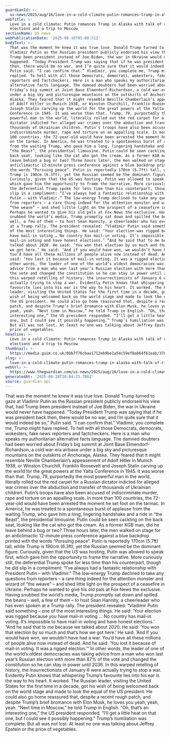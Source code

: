 ```yaml
---
guardianId: >-
  us-news/2025/aug/16/love-in-a-cold-climate-putin-romances-trump-in-alaska-with-talk-of-rigged-elections-and-a-trip-to-moscow
webTitle: >-
  Love in a cold climate: Putin romances Trump in Alaska with talk of rigged
  elections and a trip to Moscow
sectionName: US news
webPublicationDate: '2025-08-16T05:08:51Z'
bodyText: >-
  That was the moment he knew it was true love. Donald Trump turned to gaze at
  Vladimir Putin as the Russian president publicly endorsed his view that, had
  Trump been president instead of Joe Biden, the war in Ukraine would never have
  happened. “Today President Trump was saying that if he was president back
  then, there would be no war, and I’m quite sure that it would indeed be so,”
  Putin said. “I can confirm that.” Vladimir, you complete me, Trump might have
  replied. To hell with all those Democrats, democrats, wokesters, fake news
  reporters and factcheckers. Here is a man who speaks my authoritarian
  alternative facts language. The damned doubters had been worried about
  Friday’s big summit at Joint Base Elmendorf-Richardson, a cold war-era airbase
  under a big sky and picturesque mountains on the outskirts of Anchorage,
  Alaska. They feared that it might resemble Neville Chamberlain’s appeasement
  of Adolf Hitler in Munich 1938, or Winston Churchill, Franklin Roosevelt and
  Joseph Stalin carving up the world for the great powers at the Yalta
  Conference in 1945. It was worse than that. Trump, 79, purportedly the most
  powerful man in the world, literally rolled out the red carpet for a Russian
  dictator indicted for alleged war crimes over the abduction and transfer of
  thousands of Ukrainian children. Putin’s troops have also been accused of
  indiscriminate murder, rape and torture on an appalling scale. In more than
  100 countries, the 72-year-old would have been arrested the moment he set foot
  on the tarmac. In America, he was treated to a spontaneous burst of applause
  from the waiting Trump, who gave him a long, lingering handshake and a ride in
  “the Beast”, the presidential limousine. Putin could be seen cackling on the
  back seat, looking like the cat who got the cream. As a former KGB man, did he
  leave behind a bug or two? Three hours later, the men walked on stage for an
  anticlimactic 12-minute press conference against a blue backdrop printed with
  the words “Pursuing peace”. Putin is reportedly 170cm (5.7ft) tall, while
  Trump is 190cm (6.3ft), yet the Russian seemed be the dominant figure.
  Curiously, given that the US was hosting, Putin was allowed to speak first,
  which gave him the opportunity to frame the narrative. More curiously still,
  the deferential Trump spoke for less time than his counterpart, though he did
  slip in a compliment: “I’ve always had a fantastic relationship with President
  Putin – with Vladimir.” The low-energy Trump declined to take any questions
  from reporters – a rare thing indeed for the attention monster and wizard of
  “the weave” – and shed little light on the prospect of a ceasefire in Ukraine.
  Perhaps he wanted to give his old pals at Fox News the exclusive. Having
  snubbed the world’s media, Trump promptly sat down and spilled the beans –
  well, a few of them – to host Sean Hannity, a cheerleader who has even spoken
  at a Trump rally. The president revealed: “Vladimir Putin said something – one
  of the most interesting things. He said: ‘Your election was rigged because you
  have mail-in voting … No country has mail-in voting. It’s impossible to have
  mail-in voting and have honest elections.’ “And he said that to me because we
  talked about 2020. He said: ‘You won that election by so much and that’s how
  we got here.’ He said: ‘And if you would have won, we wouldn’t have had a war.
  You’d have all these millions of people alive now instead of dead. And he
  said: ‘You lost it because of mail-in voting. It was a rigged election.’” In
  other words, the leader of one of the world’s oldest democracies was taking
  advice from a man who won last year’s Russian election with more than 87% of
  the vote and changed the constitution so he can stay in power until 2036. In
  this warped retelling of history, the insurrectionists of January 6 were
  actually trying to stop a war. Evidently Putin knows that whispering Trump’s
  favourite lies into his ear is the way to his heart. It worked. The Russian
  leader, visiting the United States for the first time in a decade, got his
  wish of being welcomed back on the world stage and made to look the equal of
  the US president. He could also go home reassured that, despite a recent rough
  patch, and despite Trump’s brief bromance with Elon Musk, he loves you yeah,
  yeah, yeah. “Next time in Moscow,” he told Trump in English. “Oh, that’s an
  interesting one,” the US president responded. “I’ll get a little heat on that
  one, but I could see it possibly happening.” Trump’s humiliation was complete.
  But all was not lost. At least no one was talking about Jeffrey Epstein or the
  price of vegetables.
headline: >-
  Love in a cold climate: Putin romances Trump in Alaska with talk of rigged
  elections and a trip to Moscow
thumbnail: >-
  https://media.guim.co.uk/0bb7f76cbaa1712eb9be1a54c59ef8ab64f61eab/376_0_4107_3284/500.jpg
slug: >-
  love-in-a-cold-climate-putin-romances-trump-in-alaska-with-talk-of-rigged-elections-and-a-trip-to-moscow
webUrl: >-
  https://www.theguardian.com/us-news/2025/aug/16/love-in-a-cold-climate-putin-romances-trump-in-alaska-with-talk-of-rigged-elections-and-a-trip-to-moscow
generatedAt: '2025-08-28T20:04:23.708Z'
source: guardian-api
---
```

That was the moment he knew it was true love. Donald Trump turned to gaze at Vladimir Putin as the Russian president publicly endorsed his view that, had Trump been president instead of Joe Biden, the war in Ukraine would never have happened. “Today President Trump was saying that if he was president back then, there would be no war, and I’m quite sure that it would indeed be so,” Putin said. “I can confirm that.” Vladimir, you complete me, Trump might have replied. To hell with all those Democrats, democrats, wokesters, fake news reporters and factcheckers. Here is a man who speaks my authoritarian alternative facts language. The damned doubters had been worried about Friday’s big summit at Joint Base Elmendorf-Richardson, a cold war-era airbase under a big sky and picturesque mountains on the outskirts of Anchorage, Alaska. They feared that it might resemble Neville Chamberlain’s appeasement of Adolf Hitler in Munich 1938, or Winston Churchill, Franklin Roosevelt and Joseph Stalin carving up the world for the great powers at the Yalta Conference in 1945. It was worse than that. Trump, 79, purportedly the most powerful man in the world, literally rolled out the red carpet for a Russian dictator indicted for alleged war crimes over the abduction and transfer of thousands of Ukrainian children. Putin’s troops have also been accused of indiscriminate murder, rape and torture on an appalling scale. In more than 100 countries, the 72-year-old would have been arrested the moment he set foot on the tarmac. In America, he was treated to a spontaneous burst of applause from the waiting Trump, who gave him a long, lingering handshake and a ride in “the Beast”, the presidential limousine. Putin could be seen cackling on the back seat, looking like the cat who got the cream. As a former KGB man, did he leave behind a bug or two? Three hours later, the men walked on stage for an anticlimactic 12-minute press conference against a blue backdrop printed with the words “Pursuing peace”. Putin is reportedly 170cm (5.7ft) tall, while Trump is 190cm (6.3ft), yet the Russian seemed be the dominant figure. Curiously, given that the US was hosting, Putin was allowed to speak first, which gave him the opportunity to frame the narrative. More curiously still, the deferential Trump spoke for less time than his counterpart, though he did slip in a compliment: “I’ve always had a fantastic relationship with President Putin – with Vladimir.” The low-energy Trump declined to take any questions from reporters – a rare thing indeed for the attention monster and wizard of “the weave” – and shed little light on the prospect of a ceasefire in Ukraine. Perhaps he wanted to give his old pals at Fox News the exclusive. Having snubbed the world’s media, Trump promptly sat down and spilled the beans – well, a few of them – to host Sean Hannity, a cheerleader who has even spoken at a Trump rally. The president revealed: “Vladimir Putin said something – one of the most interesting things. He said: ‘Your election was rigged because you have mail-in voting … No country has mail-in voting. It’s impossible to have mail-in voting and have honest elections.’ “And he said that to me because we talked about 2020. He said: ‘You won that election by so much and that’s how we got here.’ He said: ‘And if you would have won, we wouldn’t have had a war. You’d have all these millions of people alive now instead of dead. And he said: ‘You lost it because of mail-in voting. It was a rigged election.’” In other words, the leader of one of the world’s oldest democracies was taking advice from a man who won last year’s Russian election with more than 87% of the vote and changed the constitution so he can stay in power until 2036. In this warped retelling of history, the insurrectionists of January 6 were actually trying to stop a war. Evidently Putin knows that whispering Trump’s favourite lies into his ear is the way to his heart. It worked. The Russian leader, visiting the United States for the first time in a decade, got his wish of being welcomed back on the world stage and made to look the equal of the US president. He could also go home reassured that, despite a recent rough patch, and despite Trump’s brief bromance with Elon Musk, he loves you yeah, yeah, yeah. “Next time in Moscow,” he told Trump in English. “Oh, that’s an interesting one,” the US president responded. “I’ll get a little heat on that one, but I could see it possibly happening.” Trump’s humiliation was complete. But all was not lost. At least no one was talking about Jeffrey Epstein or the price of vegetables.
